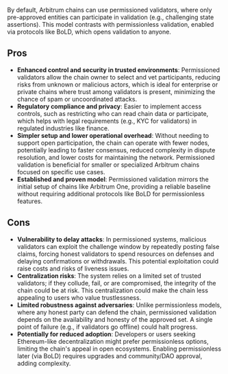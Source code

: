 By default, Arbitrum chains can use permissioned validators, where only pre-approved entities can participate in validation (e.g., challenging state assertions). This model contrasts with permissionless validation, enabled via protocols like BoLD, which opens validation to anyone.

## Pros

- **Enhanced control and security in trusted environments**: Permissioned validators allow the chain owner to select and vet participants, reducing risks from unknown or malicious actors, which is ideal for enterprise or private chains where trust among validators is present, minimizing the chance of spam or uncoordinated attacks.
- **Regulatory compliance and privacy**: Easier to implement access controls, such as restricting who can read chain data or participate, which helps with legal requirements (e.g., KYC for validators) in regulated industries like finance.
- **Simpler setup and lower operational overhead**: Without needing to support open participation, the chain can operate with fewer nodes, potentially leading to faster consensus, reduced complexity in dispute resolution, and lower costs for maintaining the network. Permissioned validation is beneficial for smaller or specialized Arbitrum chains focused on specific use cases.
- **Established and proven model**: Permissioned validation mirrors the initial setup of chains like Arbitrum One, providing a reliable baseline without requiring additional protocols like BoLD for permissionless features.

## Cons

- **Vulnerability to delay attacks**: In permissioned systems, malicious validators can exploit the challenge window by repeatedly posting false claims, forcing honest validators to spend resources on defenses and delaying confirmations or withdrawals. This potential exploitation could raise costs and risks of liveness issues.
- **Centralization risks**: The system relies on a limited set of trusted validators; if they collude, fail, or are compromised, the integrity of the chain could be at risk. This centralization could make the chain less appealing to users who value trustlessness.
- **Limited robustness against adversaries**: Unlike permissionless models, where any honest party can defend the chain, permissioned validation depends on the availability and honesty of the approved set. A single point of failure (e.g., if validators go offline) could halt progress.
- **Potentially for reduced adoption**: Developers or users seeking Ethereum-like decentralization might prefer permissionless options, limiting the chain's appeal in open ecosystems. Enabling permissionless later (via BoLD) requires upgrades and community/DAO approval, adding complexity.
